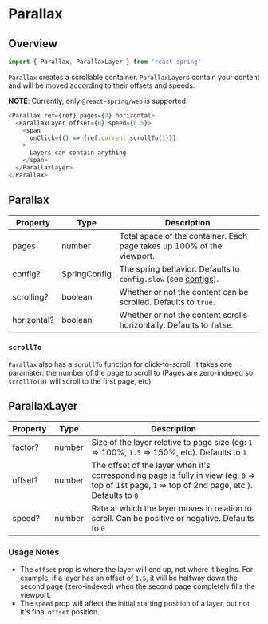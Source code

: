 # Parallax

## Overview

```js
import { Parallax, ParallaxLayer } from 'react-spring'
```

`Parallax` creates a scrollable container. `ParallaxLayer`s contain your content and will be moved according to their offsets and speeds.

**NOTE**: Currently, only `@react-spring/web` is supported.

```js
<Parallax ref={ref} pages={3} horizontal>
  <ParallaxLayer offset={0} speed={0.5}>
    <span
      onClick={() => {ref.current.scrollTo(1)}}
    >
      Layers can contain anything
    </span>
  </ParallaxLayer>
</Parallax>
```

## Parallax

|Property     | Type         | Description                                                                      |
|-------------|--------------|----------------------------------------------------------------------------------|
| pages       | number       | Total space of the container. Each page takes up 100% of the viewport.           |
| config?     | SpringConfig | The spring behavior. Defaults to `config.slow` (see [configs](/common/configs)). |
| scrolling?  | boolean      | Whether or not the content can be scrolled. Defaults to `true`.                  |
| horizontal? | boolean      | Whether or not the content scrolls horizontally. Defaults to `false`.            |


### `scrollTo`
`Parallax` also has a `scrollTo` function for click-to-scroll. It takes one paramater: the number of the page to scroll to 
(Pages are zero-indexed so `scrollTo(0)` will scroll to the first page, etc).

## ParallaxLayer

|Property | Type   | Description                                                                                                                                       |
|---------|--------|---------------------------------------------------------------------------------------------------------------------------------------------------|
| factor? | number | Size of the layer relative to page size (eg: `1` => 100%, `1.5` => 150%, etc). Defaults to `1`                                                    |
| offset? | number | The offset of the layer when it's corresponding page is fully in view (eg: `0` => top of 1st page, `1` => top of 2nd page, etc ). Defaults to `0` |
| speed?  | number | Rate at which the layer moves in relation to scroll. Can be positive or negative. Defaults to `0`                                                 |


### Usage Notes

- The `offset` prop is where the layer will end up, not where it begins. For example, if a layer has an offset of `1.5`, it will be halfway down the second page (zero-indexed) when the second page completely fills the viewport.
- The `speed` prop will affect the initial starting position of a layer, but not it's final `offset` position.
